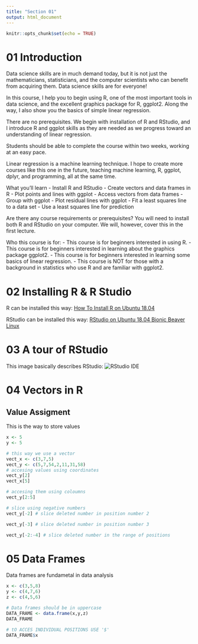 ```yaml
---
title: "Section 01"
output: html_document
---
```


```r
knitr::opts_chunk$set(echo = TRUE)
```

# 01 Introduction

Data science skills are in much demand today, but it is not just the mathematicians, statisticians, and the computer scientists who can benefit from acquiring them. Data science skills are for everyone!

In this course, I help you to begin using R, one of the most important tools in data science, and the excellent graphics package for R, ggplot2. Along the way, I also show you the basics of simple linear regression.

There are no prerequisites. We begin with installation of R and RStudio, and I introduce R and ggplot skills as they are needed as we progress toward an understanding of linear regression.

Students should be able to complete the course within two weeks, working at an easy pace.

Linear regression is a machine learning technique. I hope to create more courses like this one in the future, teaching machine learning, R, ggplot, dplyr, and programming, all at the same time.

What you’ll learn
- Install R and RStudio
- Create vectors and data frames in R
- Plot points and lines with ggplot
- Access vectors from data frames
- Group with ggplot
- Plot residual lines with ggplot
- Fit a least squares line to a data set
- Use a least squares line for prediction

Are there any course requirements or prerequisites?
You will need to install both R and RStudio on your computer. We will, however, cover this in the first lecture.

Who this course is for:
- This course is for beginners interested in using R.
- This course is for beginners interested in learning about the graphics package ggplot2.
- This course is for beginners interested in learning some basics of linear regression.
- This course is NOT for those with a background in statistics who use R and are familiar with ggplot2.

# 02 Installing R & R Studio

R can be installed this way: [How To Install R on Ubuntu 18.04](https://www.digitalocean.com/community/tutorials/how-to-install-r-on-ubuntu-18-04)

RStudio can be installed this way: [RStudio on Ubuntu 18.04 Bionic Beaver Linux
](https://linuxconfig.org/rstudio-on-ubuntu-18-04-bionic-beaver-linux)

# 03 A tour of RStudio
This image basically describes RStudio:
![RStudio IDE](img/1_3.png)

# 04 Vectors in R

## Value Assigment

This is the way to store values

```r
x <- 5 
y <- 5 

# this way we use a vector
vect_x <- c(3,7,5)
vect_y <- c(5,7,54,2,11,31,58)
# accesing values using coordinates
vect_y[2]
vect_x[5]

# accesing them using coloumns
vect_y[2:5]

# slice using negative numbers
vect_y[-2] # slice deleted number in position number 2

vect_y[-3] # slice deleted number in position number 3

vect_y[-2:-4] # slice deleted number in the range of positions

```


# 05 Data Frames
Data frames are fundametal in data analysis

```r
x <- c(3,5,8)
y <- c(4,7,6)
z <- c(4,5,6)

# Data frames should be in uppercase
DATA_FRAME <- data.frame(x,y,z)
DATA_FRAME

# tO ACCES INDIVIDUAL POSITIONS USE '$'
DATA_FRAME$x
```

